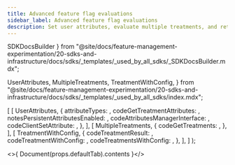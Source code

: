 ```yaml
---
title: Advanced feature flag evaluations
sidebar_label: Advanced feature flag evaluations
description: Set user attributes, evaluate multiple treatments, and retrieve treatment config data.
---
```


  SDKDocsBuilder
} from "@site/docs/feature-management-experimentation/20-sdks-and-infrastructure/docs/sdks/_templates/_used_by_all_sdks/_SDKDocsBuilder.mdx";

  UserAttributes,
  MultipleTreatments,
  TreatmentWithConfig,
} from "@site/docs/feature-management-experimentation/20-sdks-and-infrastructure/docs/sdks/_templates/_used_by_all_sdks/index.mdx";




  [
    [
      UserAttributes,
      {
        attributeTypes:                   <AttributeTypes />,
        codeGetTreatmentAttributes:       <GetTreatmentAttributes />,
        notesPersistentAttributesEnabled: <NotesPersistentAttributes />,
        codeAttributesManagerInterface:   <AttributesManagerInterface />,
        codeClientSetAttribute:           <ClientSetAttribute />,
      },
    ],
    [
      MultipleTreatments,
      {
        codeGetTreatments: <GetTreatments />,
      },
    ],
    [
      TreatmentWithConfig,
      {
        codeTreatmentResult:      <TreatmentResult />,
        codeTreatmentWithConfig:  <GetTreatmentWithConfig />,
        codeTreatmentsWithConfig: <GetTreatmentsWithConfig />,
      },
    ],
  ]
);

<>{ Document(props.defaultTab).contents }</>